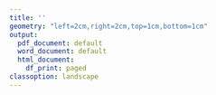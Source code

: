 ```yaml
---
title: ''
geometry: "left=2cm,right=2cm,top=1cm,bottom=1cm"
output:
  pdf_document: default
  word_document: default
  html_document:
    df_print: paged
classoption: landscape
---
```

\pagenumbering{gobble}
\begin{center}
\includegraphics[height=4cm]{templates/rpic.png}
\hfill
\includegraphics[height=4cm]{templates/lpic.png} \\
\bigskip
{\Huge\bf Certificate of attendance } \\
\bigskip
{\Huge <<Asistente>> } \\
\bigskip
\bigskip
{\Large has attended to:}
{\Large\bf <<ACTO>> - <<GRUPO>>} \\
{\Large by: <<NOMBRE PONENTE>> with date <<Fecha>>} \\
{\Large and a duration of <<HORAS>> hour(s).} \\
\bigskip
\bigskip
\bigskip
\bigskip
\bigskip
{\Large Signed by:}\\
\bigskip
\includegraphics[height=2cm]{templates/spic.jpg}\\
{\Large <<FIRMANTE>>}\\
{\Large <<PUESTO>>}\\

\end{center}
